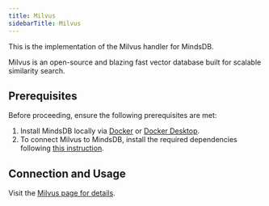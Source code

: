 ```yaml
---
title: Milvus
sidebarTitle: Milvus
---
```


This is the implementation of the Milvus handler for MindsDB.

Milvus is an open-source and blazing fast vector database built for scalable similarity search.

## Prerequisites

Before proceeding, ensure the following prerequisites are met:

1. Install MindsDB locally via [Docker](/setup/self-hosted/docker) or [Docker Desktop](/setup/self-hosted/docker-desktop).
2. To connect Milvus to MindsDB, install the required dependencies following [this instruction](/setup/self-hosted/docker#install-dependencies).

## Connection and Usage

Visit the [Milvus page for details](https://milvus.io/docs/integration_with_mindsdb.md).
